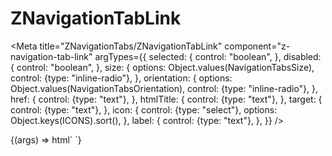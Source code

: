 
# ZNavigationTabLink

<Meta
  title="ZNavigationTabs/ZNavigationTabLink"
  component="z-navigation-tab-link"
  argTypes={{
    selected: {
      control: "boolean",
    },
    disabled: {
      control: "boolean",
    },
    size: {
      options: Object.values(NavigationTabsSize),
      control: {type: "inline-radio"},
    },
    orientation: {
      options: Object.values(NavigationTabsOrientation),
      control: {type: "inline-radio"},
    },
    href: {
      control: {type: "text"},
    },
    htmlTitle: {
      control: {type: "text"},
    },
    target: {
      control: {type: "text"},
    },
    icon: {
      control: {type: "select"},
      options: Object.keys(ICONS).sort(),
    },
    label: {
      control: {type: "text"},
    },
  }}
/>

<Canvas>
  <Story
    name="z-navigation-tab-link"
    args={{
      selected: false,
      disabled: false,
      size: NavigationTabsSize.BIG,
      orientation: NavigationTabsOrientation.HORIZONTAL,
      href: "https://www.google.com",
      target: "_blank",
      htmlTitle: "Go to Google",
      icon: "arrow-quad-north-east",
      label: "Go to Google",
    }}
  >
    {(args) => html`
      <z-navigation-tab-link
        .selected=${args.selected}
        .disabled=${args.disabled}
        .size=${args.size}
        .orientation=${args.orientation}
        .href=${args.href}
        .htmlTitle=${args.htmlTitle}
        .target=${args.target}
        .icon=${args.icon}
        .label=${args.label}
      ></z-navigation-tab-link>
    `}
  </Story>
</Canvas>

<ArgsTable of="z-navigation-tab-link" />
